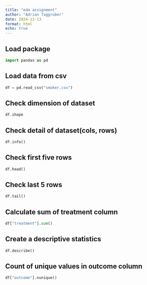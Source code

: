 ```yaml
---
title: "eda assignment"
author: "Adrian Taggruber"
date: 2024-11-13
format: html   
echo: true
---
```


## Load package
```python
import pandas as pd
```

## Load data from csv
```python
df = pd.read_csv("smoker.csv")
```

## Check dimension of dataset
```python
df.shape
```

## Check detail of dataset(cols, rows)
```python
df.info()
```

## Check first five rows
```python
df.head()
```

## Check last 5 rows
```python
df.tail()
```

## Calculate sum of treatment column
```python
df["treatment"].sum()
```

## Create a descriptive statistics
```python
df.describe()
```

## Count of unique values in outcome column

```python
df["outcome"].nunique()
```